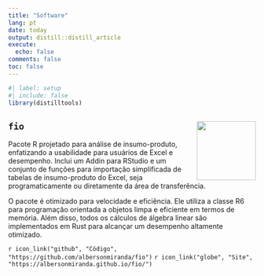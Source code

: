 ```yaml
---
title: "Software"
lang: pt
date: today
output: distill::distill_article
execute:
  echo: false
comments: false
toc: false
---
```


```r
#| label: setup
#| include: false
library(distilltools)
```

## `fio` <img src="https://raw.githubusercontent.com/albersonmiranda/fio/main/man/figures/leontief.jpg?raw=true" align="right" alt="" width="120" />

Pacote R projetado para análise de insumo-produto, enfatizando a usabilidade para usuários de Excel e desempenho. Inclui um Addin para RStudio e um conjunto de funções para importação simplificada de tabelas de insumo-produto do Excel, seja programaticamente ou diretamente da área de transferência.

O pacote é otimizado para velocidade e eficiência. Ele utiliza a classe R6 para programação orientada a objetos limpa e eficiente em termos de memória. Além disso, todos os cálculos de álgebra linear são implementados em Rust para alcançar um desempenho altamente otimizado.

`r icon_link("github", "Código", "https://github.com/albersonmiranda/fio")`
`r icon_link("globe", "Site", "https://albersonmiranda.github.io/fio/")`
